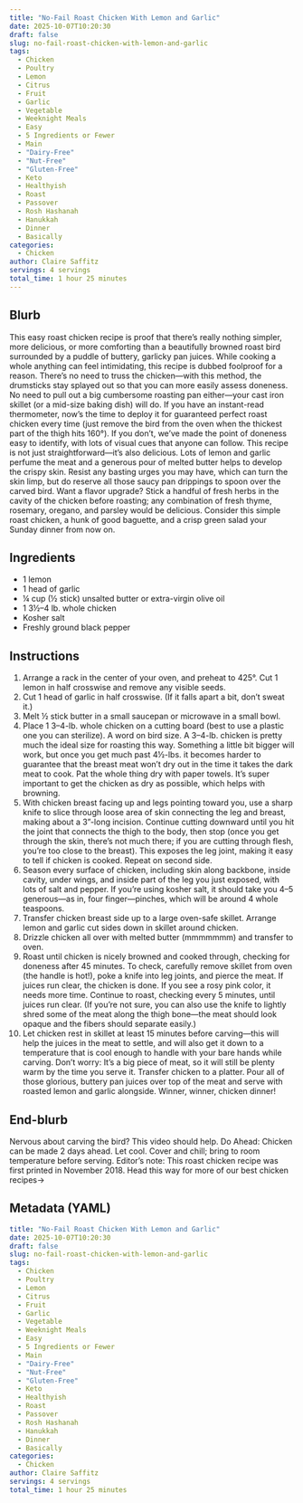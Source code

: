 ```yaml
---
title: "No-Fail Roast Chicken With Lemon and Garlic"
date: 2025-10-07T10:20:30
draft: false
slug: no-fail-roast-chicken-with-lemon-and-garlic
tags:
  - Chicken
  - Poultry
  - Lemon
  - Citrus
  - Fruit
  - Garlic
  - Vegetable
  - Weeknight Meals
  - Easy
  - 5 Ingredients or Fewer
  - Main
  - "Dairy-Free"
  - "Nut-Free"
  - "Gluten-Free"
  - Keto
  - Healthyish
  - Roast
  - Passover
  - Rosh Hashanah
  - Hanukkah
  - Dinner
  - Basically
categories:
  - Chicken
author: Claire Saffitz
servings: 4 servings
total_time: 1 hour 25 minutes
---
```

## Blurb

This easy roast chicken recipe is proof that there’s really nothing simpler, more delicious, or more comforting than a beautifully browned roast bird surrounded by a puddle of buttery, garlicky pan juices. While cooking a whole anything can feel intimidating, this recipe is dubbed foolproof for a reason. There’s no need to truss the chicken—with this method, the drumsticks stay splayed out so that you can more easily assess doneness. No need to pull out a big cumbersome roasting pan either—your cast iron skillet (or a mid-size baking dish) will do. If you have an instant-read thermometer, now’s the time to deploy it for guaranteed perfect roast chicken every time (just remove the bird from the oven when the thickest part of the thigh hits 160°). If you don’t, we’ve made the point of doneness easy to identify, with lots of visual cues that anyone can follow. This recipe is not just straightforward—it’s also delicious. Lots of lemon and garlic perfume the meat and a generous pour of melted butter helps to develop the crispy skin. Resist any basting urges you may have, which can turn the skin limp, but do reserve all those saucy pan drippings to spoon over the carved bird. Want a flavor upgrade? Stick a handful of fresh herbs in the cavity of the chicken before roasting; any combination of fresh thyme, rosemary, oregano, and parsley would be delicious. Consider this simple roast chicken, a hunk of good baguette, and a crisp green salad your Sunday dinner from now on.

## Ingredients

- 1 lemon
- 1 head of garlic
- ¼ cup (½ stick) unsalted butter or extra-virgin olive oil
- 1 3½–4 lb. whole chicken
- Kosher salt
- Freshly ground black pepper

## Instructions

1. Arrange a rack in the center of your oven, and preheat to 425°. Cut 1 lemon in half crosswise and remove any visible seeds.
2. Cut 1 head of garlic in half crosswise. (If it falls apart a bit, don't sweat it.)
3. Melt ½ stick butter in a small saucepan or microwave in a small bowl.
4. Place 1 3–4-lb. whole chicken on a cutting board (best to use a plastic one you can sterilize). A word on bird size. A 3–4-lb. chicken is pretty much the ideal size for roasting this way. Something a little bit bigger will work, but once you get much past 4½-lbs. it becomes harder to guarantee that the breast meat won't dry out in the time it takes the dark meat to cook. Pat the whole thing dry with paper towels. It's super important to get the chicken as dry as possible, which helps with browning.
5. With chicken breast facing up and legs pointing toward you, use a sharp knife to slice through loose area of skin connecting the leg and breast, making about a 3"-long incision. Continue cutting downward until you hit the joint that connects the thigh to the body, then stop (once you get through the skin, there’s not much there; if you are cutting through flesh, you’re too close to the breast). This exposes the leg joint, making it easy to tell if chicken is cooked. Repeat on second side.
6. Season every surface of chicken, including skin along backbone, inside cavity, under wings, and inside part of the leg you just exposed, with lots of salt and pepper. If you’re using kosher salt, it should take you 4–5 generous—as in, four finger—pinches, which will be around 4 whole teaspoons.
7. Transfer chicken breast side up to a large oven-safe skillet. Arrange lemon and garlic cut sides down in skillet around chicken.
8. Drizzle chicken all over with melted butter (mmmmmmm) and transfer to oven.
9. Roast until chicken is nicely browned and cooked through, checking for doneness after 45 minutes. To check, carefully remove skillet from oven (the handle is hot!), poke a knife into leg joints, and pierce the meat. If juices run clear, the chicken is done. If you see a rosy pink color, it needs more time. Continue to roast, checking every 5 minutes, until juices run clear. (If you’re not sure, you can also use the knife to lightly shred some of the meat along the thigh bone—the meat should look opaque and the fibers should separate easily.)
10. Let chicken rest in skillet at least 15 minutes before carving—this will help the juices in the meat to settle, and will also get it down to a temperature that is cool enough to handle with your bare hands while carving. Don't worry: It's a big piece of meat, so it will still be plenty warm by the time you serve it. Transfer chicken to a platter. Pour all of those glorious, buttery pan juices over top of the meat and serve with roasted lemon and garlic alongside. Winner, winner, chicken dinner!

## End-blurb

Nervous about carving the bird? This video should help. Do Ahead: Chicken can be made 2 days ahead. Let cool. Cover and chill; bring to room temperature before serving. Editor’s note: This roast chicken recipe was first printed in November 2018. Head this way for more of our best chicken recipes→


## Metadata (YAML)

```yaml
title: "No-Fail Roast Chicken With Lemon and Garlic"
date: 2025-10-07T10:20:30
draft: false
slug: no-fail-roast-chicken-with-lemon-and-garlic
tags:
  - Chicken
  - Poultry
  - Lemon
  - Citrus
  - Fruit
  - Garlic
  - Vegetable
  - Weeknight Meals
  - Easy
  - 5 Ingredients or Fewer
  - Main
  - "Dairy-Free"
  - "Nut-Free"
  - "Gluten-Free"
  - Keto
  - Healthyish
  - Roast
  - Passover
  - Rosh Hashanah
  - Hanukkah
  - Dinner
  - Basically
categories:
  - Chicken
author: Claire Saffitz
servings: 4 servings
total_time: 1 hour 25 minutes
```
